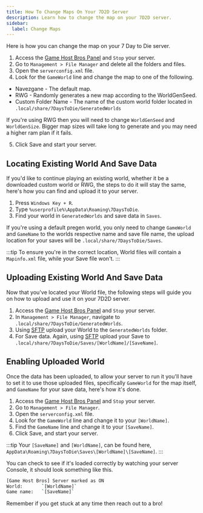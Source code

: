 ```yaml
---
title: How To Change Maps On Your 7D2D Server
description: Learn how to change the map on your 7D2D server.
sidebar:
  label: Change Maps
---
```


Here is how you can change the map on your 7 Day to Die server.

1. Access the [Game Host Bros Panel](https://panel.gamehostbros.com/) and `Stop` your server.
2. Go to `Management > File Manager` and delete all the folders and files.
3. Open the `serverconfig.xml` file.
4. Look for the `GameWorld` line and change the map to one of the following.

- Navezgane - The default map.
- RWG - Randomly generates a new map according to the WorldGenSeed.
- Custom Folder Name - The name of the custom world folder located in `.local/share/7DaysToDie/GeneratedWorlds`

If you're using RWG then you will need to change `WorldGenSeed` and `WorldGenSize`. Bigger map sizes will take long to generate and you may need a higher ram plan if it fails.

5. Click Save and start your server.

## Locating Existing World And Save Data

If you'd like to continue playing an existing world, whether it be a downloaded custom world or RWG, the steps to do it will stay the same, here's how you can find and upload it to your server.

1. Press `Windows Key + R`.
2. Type `%userprofile%\AppData\Roaming\7DaysToDie`.
3. Find your world in `GeneratedWorlds` and save data in `Saves`.

If you're using a default pregen world, you only need to change `GameWorld` and `GameName` to the worlds respective name and save file name, the upload location for your saves will be `.local/share/7DaysToDie/Saves`. 

:::tip
To ensure you're in the correct location, World files will contain a `Mapinfo.xml` file, while your Save file won't.
:::

## Uploading Existing World And Save Data

Now that you've located your World file, the following steps will guide you on how to upload and use it on your 7D2D server.

1. Access the [Game Host Bros Panel](https://panel.gamehostbros.com/) and `Stop` your server.
2. In `Management > File Manager`, navigate to `.local/share/7DaysToDie/GeneratedWorlds`.
3. Using [SFTP](https://guides.gamehostbros.com/getting-started/uploading-files/) upload your World to the `GeneratedWorlds` folder.
4. For Save data. Again, using [SFTP](https://guides.gamehostbros.com/getting-started/uploading-files/) upload your Save to `.local/share/7DaysToDie/Saves/[WorldName]/[SaveName]`.

## Enabling Uploaded World

Once the data has been uploaded, to allow your server to run it you'll have to set it to use those uploaded files, specifically `GameWorld` for the map itself, and `GameName` for your save data, here's how it's done.

1. Access the [Game Host Bros Panel](https://panel.gamehostbros.com/) and `Stop` your server.
2. Go to `Management > File Manager`.
3. Open the `serverconfig.xml` file.
4. Look for the `GameWorld` line and change it to your `[WorldName]`.
5. Find the `GameName` line and change it to your `[SaveName]`.
6. Click Save, and start your server.

:::tip
Your `[SaveName]` and `[WorldName]`, can be found here, `AppData\Roaming\7DaysToDie\Saves\[WorldName]\[SaveName]`.
:::

You can check to see if it's loaded correctly by watching your server Console, it should look something like this.

```sh
[Game Host Bros] Server marked as ON
World:       `[WorldName]`
Game name:   `[SaveName]`
```

Remember if you get stuck at any time then reach out to a bro! 
